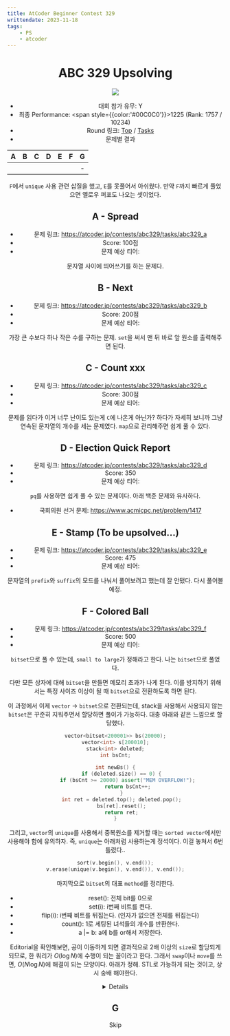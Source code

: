 ```yaml
---
title: AtCoder Beginner Contest 329
writtendate: 2023-11-18
tags:
    - PS
    - atcoder
---
```


<Header />

# ABC 329 Upsolving

<Image src="2023-11-18-23-31-56.png" />

- 대회 참가 유무: Y
- 최종 Performance: <span style={{color:'#00C0C0'}}>1225</span> (Rank: 1757 / 10234)
- Round 링크: [Top](https://atcoder.jp/contests/abc329) / [Tasks](https://atcoder.jp/contests/abc329/tasks)
- 문제별 결과

| A | B | C | D | E | F | G |
| :-: | :-: | :-: | :-: | :-: | :-: | :-: |
| <AC state="AC" /> | <AC state="AC" /> | <AC state="AC" /> | <AC state="AC" /> |  | <AC state="AC" /> | - |


`F`에서 `unique` 사용 관련 삽질을 했고, `E`를 못풀어서 아쉬웠다. 만약 `F`까지 빠르게 풀었으면 옐로우 퍼포도 나오는 셋이었다.

## A - Spread

- 문제 링크: https://atcoder.jp/contests/abc329/tasks/abc329_a
- Score: 100점
- 문제 예상 티어: <SolvedTier tierName={TierName.Bronze} grade={5} width={15} />

문자열 사이에 띄어쓰기를 하는 문제다.

## B - Next

- 문제 링크: https://atcoder.jp/contests/abc329/tasks/abc329_b
- Score: 200점
- 문제 예상 티어: <SolvedTier tierName={TierName.Silver} grade={5} width={15} />

가장 큰 수보다 하나 작은 수를 구하는 문제. `set`을 써서 맨 뒤 바로 앞 원소를 출력해주면 된다.

## C - Count xxx

- 문제 링크: https://atcoder.jp/contests/abc329/tasks/abc329_c
- Score: 300점
- 문제 예상 티어: <SolvedTier tierName={TierName.Silver} grade={1} width={15} />

문제를 읽다가 이거 너무 난이도 있는게 `C`에 나온게 아닌가? 하다가 자세히 보니까 그냥 연속된 문자열의 개수를 세는 문제였다. `map`으로 관리해주면 쉽게 풀 수 있다.

## D - Election Quick Report

- 문제 링크: https://atcoder.jp/contests/abc329/tasks/abc329_d
- Score: 350
- 문제 예상 티어: <SolvedTier tierName={TierName.Gold} grade={5} width={15} />

`pq`를 사용하면 쉽게 풀 수 있는 문제이다. 아래 백준 문제와 유사하다.

- 국회의원 선거 문제: https://www.acmicpc.net/problem/1417

## E - Stamp (To be upsolved...)

- 문제 링크: https://atcoder.jp/contests/abc329/tasks/abc329_e
- Score: 475
- 문제 예상 티어: <SolvedTier tierName={TierName.Gold} grade={1} width={15} />

문자열의 `prefix`와 `suffix`의 모드를 나눠서 풀어보려고 했는데 잘 안됐다. 다시 풀어볼 예정.

## F - Colored Ball

- 문제 링크: https://atcoder.jp/contests/abc329/tasks/abc329_f
- Score: 500
- 문제 예상 티어: <SolvedTier tierName={TierName.Gold} grade={2} width={15} />

`bitset`으로 풀 수 있는데, `small to large`가 정해라고 한다. 나는 `bitset`으로 풀었다.

다만 모든 상자에 대해 `bitset`을 만들면 메모리 초과가 나게 된다. 이를 방지하기 위해서는 특정 사이즈 이상이 될 때 `bitset`으로 전환하도록 하면 된다.

이 과정에서 이제 `vector` -> `bitset`으로 전환되는데, stack을 사용해서 사용되지 않는 `bitset`은 꾸준히 지워주면서 할당하면 풀이가 가능하다. 대충 아래와 같은 느낌으로 할당했다.

```cpp
vector<bitset<200001>> bs(20000);
vector<int> s[200010];
stack<int> deleted;
int bsCnt;

int newBs() {
    if (deleted.size() == 0) {
        if (bsCnt >= 20000) assert("MEM OVERFLOW!");
        return bsCnt++;
    }
    int ret = deleted.top(); deleted.pop();
    bs[ret].reset();
    return ret;
}
```

그리고, `vector`의 `unique`를 사용해서 중복원소를 제거할 때는 `sorted vector`에서만 사용해야 함에 유의하자. 즉, `unique`는 아래처럼 사용하는게 정석이다. 이걸 놓쳐서 6번 틀렸다..

```cpp
sort(v.begin(), v.end());
v.erase(unique(v.begin(), v.end()), v.end());
```
마지막으로 `bitset`의 대표 `method`를 정리한다.

- reset(): 전체 bit를 0으로
- set(i): i번째 비트를 켠다.
- flip(i): i번째 비트를 뒤집는다. (인자가 없으면 전체를 뒤집는다)
- count(): 1로 세팅된 녀석들의 개수를 반환한다.
- a |= b: a에 b를 or해서 저장한다.

Editorial을 확인해보면, 공이 이동하게 되면 결과적으로 2배 이상의 `size`로 할당되게 되므로, 한 쿼리가 $O(\log N)$에 수행이 되는 꼴이라고 한다. 그래서 `swap`이나 `move`를 쓰면, $O(N \log N)$에 해결이 되는 모양이다. 아래가 정해. STL로 가능하게 되는 것이고, 상시 숭배 해야한다.

<Details>
```cpp
#include <iostream>
#include <vector>
#include <set>
using namespace std;
int main() {
	int n, q;
	cin >> n >> q;
	vector<set<int>> st(n);
	for (int i = 0; i < n; i++) {
		int c;
		cin >> c;
		st[i].insert(c);
	}
	while (q--) {
		int a, b;
		cin >> a >> b;
		a--; b--;
		if (st[a].size() < st[b].size()) {
			for (int i : st[a]) st[b].insert(i);
			st[a].clear();
			cout << st[b].size() << '\n';
		}
		else {
			for (int i : st[b]) st[a].insert(i);
			st[b].clear();
			cout << st[a].size() << '\n';
			swap(st[a], st[b]);
		}
	}
}
```
</Details>

## G

Skip

<TagList />
<Comment />
